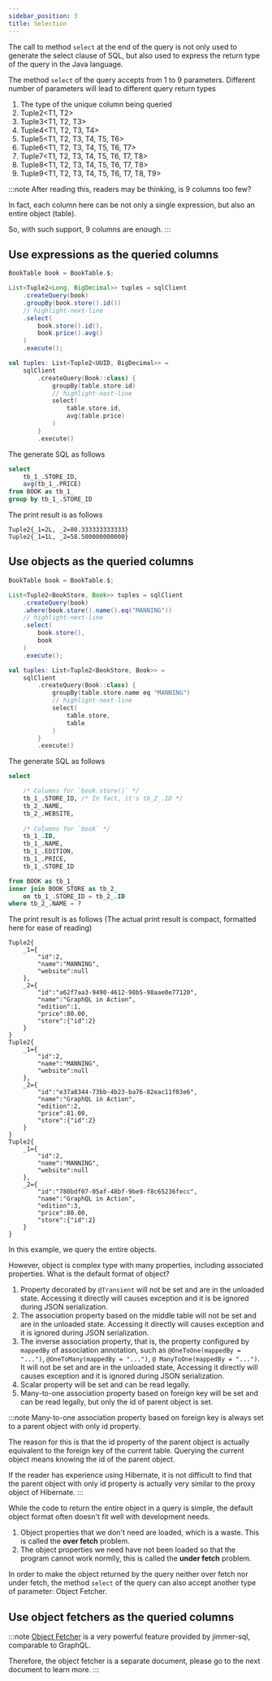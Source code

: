 ```yaml
---
sidebar_position: 3
title: Selection
---
```



The call to method `select` at the end of the query is not only used to generate the select clause of SQL, but also used to express the return type of the query in the Java language.

The method `select` of the query accepts from 1 to 9 parameters. Different number of parameters will lead to different query return types

1. The type of the unique column being queried
2. Tuple2&lt;T1, T2&gt;
3. Tuple3&lt;T1, T2, T3&gt;
4. Tuple4&lt;T1, T2, T3, T4&gt;
5. Tuple5&lt;T1, T2, T3, T4, T5, T6&gt;
6. Tuple6&lt;T1, T2, T3, T4, T5, T6, T7&gt;
7. Tuple7&lt;T1, T2, T3, T4, T5, T6, T7, T8&gt;
8. Tuple8&lt;T1, T2, T3, T4, T5, T6, T7, T8&gt;
9. Tuple9&lt;T1, T2, T3, T4, T5, T6, T7, T8, T9&gt;

:::note
After reading this, readers may be thinking, is 9 columns too few?

In fact, each column here can be not only a single expression, but also an entire object (table).

So, with such support, 9 columns are enough.
:::

## Use expressions as the queried columns

<Tabs groupId="language">
<TabItem value="java" label="Java">

```java
BookTable book = BookTable.$;

List<Tuple2<Long, BigDecimal>> tuples = sqlClient
    .createQuery(book)
    .groupBy(book.store().id())
    // highlight-next-line
    .select(
        book.store().id(),
        book.price().avg()
    )
    .execute();
```

</TabItem>
<TabItem value="kotlin" label="Kotlin">

```kotlin
val tuples: List<Tuple2<UUID, BigDecimal>> = 
    sqlClient
        .createQuery(Book::class) {
            groupBy(table.store.id)
            // highlight-next-line
            select(
                table.store.id,
                avg(table.price)
            )
        }
        .execute()
```

</TabItem>
</Tabs>

The generate SQL as follows
```sql
select 
    tb_1_.STORE_ID, 
    avg(tb_1_.PRICE) 
from BOOK as tb_1_ 
group by tb_1_.STORE_ID
```

The print result is as follows
```
Tuple2{_1=2L, _2=80.333333333333}
Tuple2{_1=1L, _2=58.500000000000}
```

## Use objects as the queried columns

<Tabs groupId="language">
<TabItem value="java" label="Java">

```java
BookTable book = BookTable.$;

List<Tuple2<BookStore, Book>> tuples = sqlClient
    .createQuery(book)
    .where(book.store().name().eq("MANNING"))
    // highlight-next-line
    .select(
        book.store(),
        book
    )
    .execute();
```

</TabItem>
<TabItem value="kotlin" label="Kotlin">

```kotlin
val tuples: List<Tuple2<BookStore, Book>> = 
    sqlClient
        .createQuery(Book::class) {
            groupBy(table.store.name eq "MANNING")
            // highlight-next-line
            select(
                table.store,
                table
            )
        }
        .execute()
```

</TabItem>
</Tabs>

The generate SQL as follows
```sql
select

    /* Columns for `book.store()` */
    tb_1_.STORE_ID, /* In fact, it's tb_2_.ID */
    tb_2_.NAME, 
    tb_2_.WEBSITE, 
    
    /* Columns for `book` */
    tb_1_.ID, 
    tb_1_.NAME, 
    tb_1_.EDITION, 
    tb_1_.PRICE, 
    tb_1_.STORE_ID

from BOOK as tb_1_ 
inner join BOOK_STORE as tb_2_ 
    on tb_1_.STORE_ID = tb_2_.ID 
where tb_2_.NAME = ?
```

The print result is as follows (The actual print result is compact, formatted here for ease of reading)

```
Tuple2{
    _1={
        "id":2,
        "name":"MANNING",
        "website":null
    }, 
    _2={
        "id":"a62f7aa3-9490-4612-98b5-98aae0e77120",
        "name":"GraphQL in Action",
        "edition":1,
        "price":80.00,
        "store":{"id":2}
    }
}
Tuple2{
    _1={
        "id":2,
        "name":"MANNING",
        "website":null
    }, 
    _2={
        "id":"e37a8344-73bb-4b23-ba76-82eac11f03e6",
        "name":"GraphQL in Action",
        "edition":2,
        "price":81.00,
        "store":{"id":2}
    }
}
Tuple2{
    _1={
        "id":2,
        "name":"MANNING",
        "website":null
    }, 
    _2={
        "id":"780bdf07-05af-48bf-9be9-f8c65236fecc",
        "name":"GraphQL in Action",
        "edition":3,
        "price":80.00,
        "store":{"id":2}
    }
}
```

In this example, we query the entire objects.

However, object is complex type with many properties, including associated properties. What is the default format of object?

1. Property decorated by `@Transient` will not be set and are in the unloaded state. Accessing it directly will causes exception and it is be ignored during JSON serialization.
2. The association property based on the middle table will not be set and are in the unloaded state. Accessing it directly will causes exception and it is ignored during JSON serialization.
3. The inverse association property, that is, the property configured by `mappedBy` of association annotation, such as `@OneToOne(mappedBy = "...")`, `@OneToMany(mappedBy = "...")`, `@ ManyToOne(mappedBy = "...")`. It will not be set and are in the unloaded state, Accessing it directly will causes exception and it is ignored during JSON serialization.
4. Scalar property will be set and can be read legally.
5. Many-to-one association property based on foreign key will be set and can be read legally, but only the id of parent object is set.

:::note
Many-to-one association property based on foreign key is always set to a parent object with only id property.

The reason for this is that the id property of the parent object is actually equivalent to the foreign key of the current table. Querying the current object means knowing the id of the parent object.

If the reader has experience using Hibernate, it is not difficult to find that the parent object with only id property is actually very similar to the proxy object of Hibernate.
:::

While the code to return the entire object in a query is simple, the default object format often doesn't fit well with development needs.

1. Object properties that we don't need are loaded, which is a waste. This is called the <b>over fetch</b> problem.
2. The object properties we need have not been loaded so that the program cannot work normlly, this is called the <b>under fetch</b> problem.

In order to make the object returned by the query neither over fetch nor under fetch, the method `select` of the query can also accept another type of parameter: Object Fetcher.

## Use object fetchers as the queried columns

:::note
[Object Fetcher](./fetcher) is a very powerful feature provided by jimmer-sql, comparable to GraphQL.

Therefore, the object fetcher is a separate document, please go to the next document to learn more.
:::
